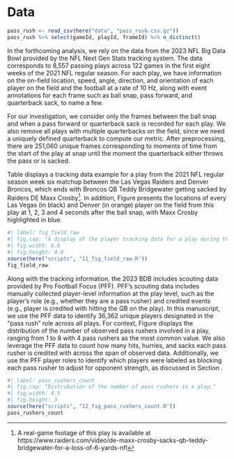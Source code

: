 # Data {#sec:data}

```r
pass_rush <- read_csv(here("data", "pass_rush.csv.gz"))
pass_rush %>% select(gameId, playId, frameId) %>% n_distinct()
```

In the forthcoming analysis, we rely on the data from the 2023 NFL Big Data Bowl provided by the NFL Next Gen Stats tracking system.
The data corresponds to 8,557 passing plays across 122 games in the first eight weeks of the 2021 NFL regular season. 
For each play, we have information on the on-field location, speed, angle, direction, and orientation of each player on the field and the football at a rate of 10 Hz, along with event annotations for each frame such as ball snap, pass forward, and quarterback sack, to name a few.

For our investigation, we consider only the frames between the ball snap and when a pass forward or quarterback sack is recorded for each play.
We also remove all plays with multiple quarterbacks on the field, since we need a uniquely defined quarterback to compute our metric.
After preprocessing, there are 251,060 unique frames corresponding to moments of time from the start of the play at snap until the moment the quarterback either throws the pass or is sacked.

Table \ref{tab:track} displays a tracking data example for a play from the 2021 NFL regular season week six matchup between the Las Vegas Raiders and Denver Broncos, which ends with Broncos QB Teddy Bridgewater getting sacked by Raiders DE Maxx Crosby[^crosbysack].
In addition, Figure \ref{fig:fig_field_raw} presents the locations of every Las Vegas (in black) and Denver (in orange) player on the field from this play at 1, 2, 3 and 4 seconds after the ball snap, with Maxx Crosby highlighted in blue. 

[^crosbysack]: A real-game footage of this play is available at https://www.raiders.com/video/de-maxx-crosby-sacks-qb-teddy-bridgewater-for-a-loss-of-6-yards-nfl

\begin{table}
\caption{Example of tracking data for a play during the Las Vegas Raiders versus Denver Broncos NFL game on October 17, 2021. The data shown here are for Raiders DE Maxx Crosby, and the frames included are between the ball snap and when the sack by Crosby is recorded. \label{tab:track}}
\centering
\begin{tabular}{ccccccccc}
\hline
frameId & x & y & s & a & dis & o & dir & event \\ 
\hline
7 & 67.68 & 29.89 & 0.34 & 1.57 & 0.04 & 124.86 & 88.21 & ball\_snap \\ 
8 & 67.76 & 29.89 & 0.69 & 2.13 & 0.08 & 124.07 & 89.59 & None \\ 
\vdots & \vdots & \vdots & \vdots & \vdots & \vdots & \vdots & \vdots & \vdots \\ 
50 & 73.67 & 25.06 & 4.19 & 2.62 & 0.42 & 134.21 & 125.26 & qb\_sack \\ 
\hline
\end{tabular}
\end{table}

```r
#| label: fig_field_raw
#| fig.cap: "A display of the player tracking data for a play during the Las Vegas Raiders (defense, in black) versus Denver Broncos (offense, in orange) NFL game on October 17, 2021. Raiders DE Maxx Crosby is highlighted in blue. Snapshots are captured at 1, 2, 3, and 4 seconds after the ball snap."
#| fig.width: 6.6
#| fig.height: 4.4
source(here("scripts", "11_fig_field_raw.R"))
fig_field_raw
```


Along with the tracking information, the 2023 BDB includes scouting data provided by Pro Football Focus (PFF). 
PFF's scouting data includes manually collected player-level information at the play level, such as the player's role (e.g., whether they are a pass rusher) and credited events (e.g., player is credited with hitting the QB on the play).
In this manuscript, we use the PFF data to identify 36,362 unique players designated in the "pass rush" role across all plays.
For context, Figure \ref{fig:pass_rushers_count} displays the distribution of the number of observed pass rushers involved in a play, ranging from 1 to 8 with 4 pass rushers as the most common value.
We also leverage the PFF data to count how many hits, hurries, and sacks each pass rusher is credited with across the span of observed data. 
Additionally, we use the PFF player roles to identify which players were labeled as blocking each pass rusher to adjust for opponent strength, as discussed in Section \ref{sec:methods}.

```r
#| label: pass_rushers_count
#| fig.cap: "Distribution of the number of pass rushers in a play."
#| fig.width: 4.5
#| fig.height: 3
source(here("scripts", "12_fig_pass_rushers_count.R"))
pass_rushers_count
```

